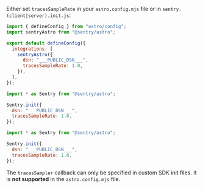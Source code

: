 Either set `tracesSampleRate` in your `astro.config.mjs` file or in `sentry.(client|server).init.js`:

```javascript {tabTitle:Integration Config}{filename:astro.config.mjs}
import { defineConfig } from "astro/config";
import sentryAstro from "@sentry/astro";

export default defineConfig({
  integrations: [
    sentryAstro({
      dsn: "___PUBLIC_DSN___",
      tracesSampleRate: 1.0,
    }),
  ],
});
```

```javascript {tabTitle:Custom Config (client)} {filename:sentry.client.config.js}
import * as Sentry from "@sentry/astro";

Sentry.init({
  dsn: "___PUBLIC_DSN___",
  tracesSampleRate: 1.0,
});
```

```javascript {tabTitle:Custom Config (server)} {filename:sentry.server.config.js}
import * as Sentry from "@sentry/astro";

Sentry.init({
  dsn: "___PUBLIC_DSN___",
  tracesSampleRate: 1.0,
});
```

<Alert level="warning">

The `tracesSampler` callback can only be specified in <PlatformLink to="/manual-setup/#manual-sdk-initialization">custom SDK init files</PlatformLink>.
It is **not supported** in the `astro.config.mjs` file.

</Alert>
